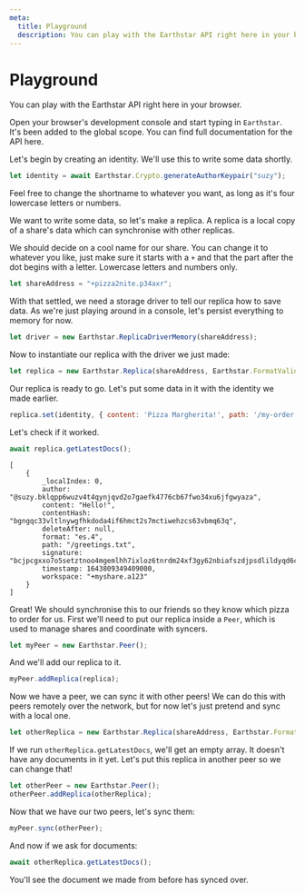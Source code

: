 ```yaml
---
meta:
  title: Playground
  description: You can play with the Earthstar API right here in your browser.
---
```



# Playground

You can play with the Earthstar API right here in your browser.

Open your browser's development console and start typing in `Earthstar`. It's been added to the global scope. <Link href={LATEST_DOCS_URL}>You can find full documentation for the API here</Link>.
  
Let's begin by creating an identity. We'll use this to write some data shortly.

```js
let identity = await Earthstar.Crypto.generateAuthorKeypair("suzy");
```

Feel free to change the shortname to whatever you want, as long as it's four lowercase letters or numbers.

We want to write some data, so let's make a replica. A replica is a local copy of a share's data which can synchronise with other replicas.

We should decide on a cool name for our share. You can change it to whatever you like, just make sure it starts with a `+` and that the part after the dot begins with a letter. Lowercase letters and numbers only.

```js
let shareAddress = "+pizza2nite.p34axr";
```

With that settled, we need a storage driver to tell our replica how to save data. As we're just playing around in a console, let's persist everything to memory for now.

```js
let driver = new Earthstar.ReplicaDriverMemory(shareAddress);
```

Now to instantiate our replica with the driver we just made:

```js
let replica = new Earthstar.Replica(shareAddress, Earthstar.FormatValidatorEs4, driver);
```

Our replica is ready to go. Let's put some data in it with the identity we made earlier.

```js
replica.set(identity, { content: 'Pizza Margherita!', path: '/my-order.txt', format: 'es.4'});
```

Let's check if it worked.

```js
await replica.getLatestDocs();
```

```
[
	{
		_localIndex: 0,
		author: "@suzy.bklqpp6wuzv4t4qynjqvd2o7gaefk4776cb67fwo34xu6jfgwyaza",
		content: "Hello!",
		contentHash: "bgngqc33vltlnywgfhkdoda4if6hmct2s7mctiwehzcs63vbmq63q",
		deleteAfter: null,
		format: "es.4",
		path: "/greetings.txt",
		signature: "bcjpcgxxo7o5setztnoo4mgemlhh7ixloz6tnrdm24xf3gy62nbiafszdjpsdlildyqd6cp5gp46jxb4nummkxjmki4whnlgcjew4caa",
		timestamp: 1643809349409000,
		workspace: "+myshare.a123"
	}
]
```

Great! We should synchronise this to our friends so they know which pizza to order for us. First we'll need to put our replica inside a `Peer`, which is used to manage shares and coordinate with syncers.

```js
let myPeer = new Earthstar.Peer();
```

And we'll add our replica to it.

```js
myPeer.addReplica(replica);
```

Now we have a peer, we can sync it with other peers! We can do this with peers remotely over the network, but for now let's just pretend and sync with a local one.

```js
let otherReplica = new Earthstar.Replica(shareAddress, Earthstar.FormatValidatorEs4, driver);
```

If we run `otherReplica.getLatestDocs`, we'll get an empty array. It doesn't have any documents in it yet. Let's put this replica in another peer so we can change that!

```js
let otherPeer = new Earthstar.Peer();
otherPeer.addReplica(otherReplica);
```

Now that we have our two peers, let's sync them:

```js
myPeer.sync(otherPeer);
```

And now if we ask for documents:

```js
await otherReplica.getLatestDocs();
```

You'll see the document we made from before has synced over.

<ModuleInject/>
